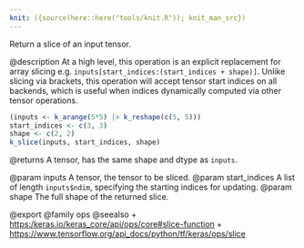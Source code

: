 ```yaml
---
knit: ({source(here::here("tools/knit.R")); knit_man_src})
---
```

Return a slice of an input tensor.

@description
At a high level, this operation is an explicit replacement for array slicing
e.g. `inputs[start_indices:(start_indices + shape)]`.
Unlike slicing via brackets, this operation will accept tensor start
indices on all backends, which is useful when indices dynamically computed
via other tensor operations.

```r
(inputs <- k_arange(5*5) |> k_reshape(c(5, 5)))
start_indices <- c(3, 3)
shape <- c(2, 2)
k_slice(inputs, start_indices, shape)
```

@returns
A tensor, has the same shape and dtype as `inputs`.

@param inputs A tensor, the tensor to be sliced.
@param start_indices A list of length `inputs$ndim`, specifying
    the starting indices for updating.
@param shape The full shape of the returned slice.

@export
@family ops
@seealso
+ <https:/keras.io/keras_core/api/ops/core#slice-function>
+ <https://www.tensorflow.org/api_docs/python/tf/keras/ops/slice>

